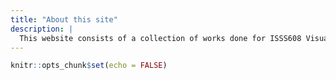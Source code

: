 ```yaml
---
title: "About this site"
description: |
  This website consists of a collection of works done for ISSS608 Visual Analytics and Applications.
---
```


```r
knitr::opts_chunk$set(echo = FALSE)
```

